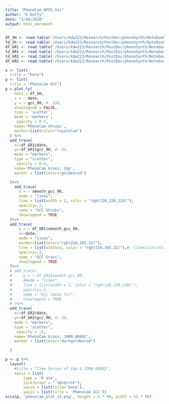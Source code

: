 ```yaml
---
title: "PhenoCam_APIS_Viz"
author: "K Duffy"
date: "2/28/2020"
output: html_document
---
```


```r
df_SH <- read.table('/Users/kdw223/Research/PostDoc/phenoSynth/Notebooks/greenwave_dacqre/phenocam_data/SH/ibp_SH_1000_3day.csv', header = TRUE, sep = ",")
td_Sh <- read.table('/Users/kdw223/Research/PostDoc/phenoSynth/Notebooks/greenwave_dacqre/phenocam_data/Transition Dates/ibp_SH_1000_3day_transition_dates.csv', header = TRUE, sep = ",")
df_GR1 <- read.table('/Users/kdw223/Research/PostDoc/phenoSynth/Notebooks/greenwave_dacqre/phenocam_data/GR/ibp_GR_1000_3day.csv', header = TRUE, sep = ",")
td_GR1 <- read.table('/Users/kdw223/Research/PostDoc/phenoSynth/Notebooks/greenwave_dacqre/phenocam_data/Transition Dates/ibp_GR_1000_3day_transition_dates.csv', header = TRUE, sep = ",")
td_GR2 <- read.table('/Users/kdw223/Research/PostDoc/phenoSynth/Notebooks/greenwave_dacqre/phenocam_data/Transition Dates/NEON.D14.JORN.DP1.00042_GR_1000_3day_transition_dates.csv', header = TRUE, sep = ",")
df_GR2 <- read.table('/Users/kdw223/Research/PostDoc/phenoSynth/Notebooks/greenwave_dacqre/phenocam_data/GR/NEON.D14.JORN.DP1.00042_GR_1000_3day.csv', header = TRUE, sep = ",")
```

```r

x <- list(
  title = "Date")
y <- list(
  title = "PhenoCam GCC")
p = plot_ly(
    data = df_SH,
    x = ~ date,
    y = ~ gcc_90, #-.336,
    showlegend = FALSE,
    type = 'scatter',
    mode = 'markers', 
     opacity = 0.7,
    name='PhenoCam Shrubs',
    marker=list(color="royalblue")
  ) %>%
  add_trace(
    x=~df_GR1$date,
    y=~df_GR1$gcc_90, #-.31,
    mode = "markers",
    type = "scatter",
     opacity = 0.8,
    name='PhenoCam Grass: ibp',
    marker = list(color="goldenrod")

  )%>%
    add_trace(
      y = ~ smooth_gcc_90,
      mode = "lines",
      line = list(width = 2, color = "rgb(120,120,120)"),
      opacity=.2,
      name = "GCC Shrubs",
      showlegend = TRUE
  )%>%
  add_trace(
      y = ~ df_GR1$smooth_gcc_90,
      x=~date,
      mode = "lines",
      marker=list(color="rgb(218,165,32)"),
      line = list(width=2, color = "rgb(218,165,32)"),#, line=list(color='rgb(218,165,32)')),
      opacity=.2,
      name = "GCC Grass",
      showlegend = TRUE
  )%>%
  # add_trace(
  #     y = ~ df_GR2$smooth_gcc_90,
  #     #mode = "lines",
  #     line = list(width = 2, color = "rgb(120,120,120)"),
  #     opacity=.2,
  #     name = "Gcc loess fit",
  #     showlegend = TRUE
  # )%>%
  add_trace(
    x=~df_GR2$date,
    y=~df_GR2$gcc_90, #-.34,
    mode = "markers",
    type = "scatter",
     opacity = .6,
    name='PhenoCam Grass: JORN.00042',
    marker = list(color="darkgoldenrod")

  )

p <- p %>%
  layout(
    #title = "Time Series of ibp & JORN.00042",
    xaxis = list(
        type = 'D ate',
        tickformat = " %B<br>%Y"),
        xaxis = list(title='Date'),
        yaxis = list(title = 'PhenoCam GCC'))
orca(p, 'phenocam_plot_v2.png', height = 8 * 96, width = 11 * 96)
```
